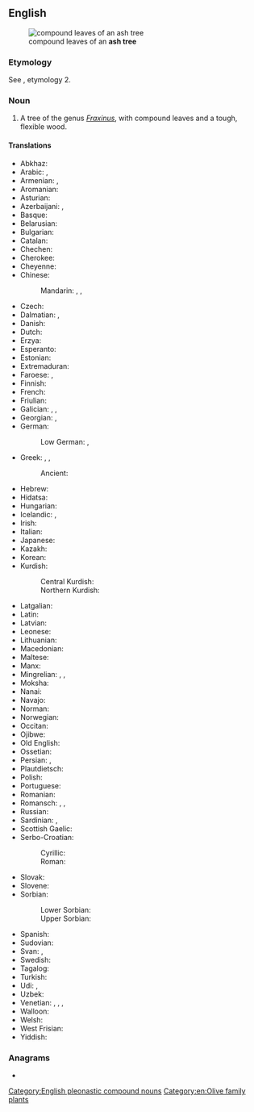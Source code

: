 ==English==
[[File:Fraxinus angustifolia subsp angustifolia.jpg|thumb|compound leaves of an '''ash tree''']]

===Etymology===
See {{m|en|ash}}, etymology 2.

===Noun===
{{en-noun}}
{{wikipedia}}

# A tree of the genus ''[[Fraxinus]]'', with compound leaves and a tough, flexible wood.

====Translations====
{{trans-top|''Fraxinus'' tree}}
* Abkhaz: {{t|ab|ажа|sc=Cyrl}}
* Arabic: {{t|ar|مُرَّان|m}}, {{t|ar|دَرْدَار|m}}
* Armenian: {{t+|hy|հացենի}}, {{t+|hy|հացի}}
* Aromanian: {{t|rup|frapsin}}
* Asturian: {{t|ast|freisnu|m}}
* Azerbaijani: {{t|az|göyrüş}}, {{t|az|vən}}
* Basque: {{t+|eu|lizar}}
* Belarusian: {{t|be|я́сень|m|sc=Cyrl}}
* Bulgarian: {{t+|bg|ясен}}
* Catalan: {{t|ca|freixe|m}}
* Chechen: {{t|ce|къахьашту}}
* Cherokee: {{t|chr|ᏙᏧ}}
* Cheyenne: {{t|chy|mótó'e}}
* Chinese:
*: Mandarin: {{t+|cmn|梣|tr=cén}}, {{t+check|cmn|桉樹|tr=ānshù|sc=Hani}}, {{t+check|cmn|桉树|tr=ān shù|sc=Hani}}
* Czech: {{t+|cs|jasan|m}}
* Dalmatian: {{t|dlm|uarno|m}}, {{t|dlm|guarn|m}}
* Danish: {{t+|da|ask|c}}
* Dutch: {{t+|nl|es|m}}
* Erzya: {{t|myv|сирть}}
* Esperanto: {{t+|eo|frakseno}}
* Estonian: {{t+|et|saar}}
* Extremaduran: {{t|ext|fresnu}}
* Faroese: {{t|fo|ask|f}}, {{t|fo|askur|m}}
* Finnish: {{t+|fi|saarni}}
* French: {{t+|fr|frêne|m}}
* Friulian: {{t|fur|frassin|m}}
* Galician: {{t+|gl|freixo|m}}, {{t|gl|pulleiro|m}}, {{t+|gl|cornabude|m}}
* Georgian: {{t|ka|იფანი}}, {{t|ka|კოპიტი}}
* German: {{t+|de|Esche|f}}
*: Low German: {{t|nds-de|esch}}, {{t|nds-de|isch}}
* Greek: {{t+|el|μελιά|f|sc=Grek}}, {{t+|el|φλαμουριά|f|sc=Grek}}, {{t+|el|φράξος|m|sc=Grek}}
*: Ancient: {{t|grc|μελία|f}}
* Hebrew: {{t+|he|מֵילָה|f|tr=melá|sc=Hebr}}
* Hidatsa: {{t|hid|mishba}}
* Hungarian: {{t+|hu|kőris}}
* Icelandic: {{t+|is|askur|m}}, {{t+|is|eski|n}}
* Irish: {{t|ga|fuinseog|f}}
* Italian: {{t+|it|frassino|m}}
* Japanese: {{t+|ja|梣|tr=[[トネリコ]], toneriko}}
* Kazakh: {{t|kk|шаған}}
* Korean: {{t+|ko|물푸레나무}}
* Kurdish:
*: Central Kurdish: {{t|ckb|بِناو}}
*: Northern Kurdish: {{t+|kmr|benav}}
{{trans-mid}}
* Latgalian: {{t|ltg|ūss|m}}
* Latin: {{t|la|fraxinus|f}}
* Latvian: {{t|lv|osis|m}}
* Leonese: {{t|roa-leo|freisnu}}
* Lithuanian: {{t+|lt|uosis|m}}
* Macedonian: {{t|mk|јасен|sc=Cyrl}}
* Maltese: {{t|mt|fraxxnu}}
* Manx: {{t|gv|unjin|m}}
* Mingrelian: {{t|xmf|ლანჯი}}, {{t|xmf|კოპიტი}}, {{t|xmf|იფონი}}
* Moksha: {{t|mdf|сирек}}
* Nanai: {{t|gld|сивагдан}}
* Navajo: {{t|nv|dahbaʼ}}
* Norman: {{t|nrf|frêne|m}}
* Norwegian: {{t+|no|ask|m}}
* Occitan: {{t+|oc|fraisse|m}}
* Ojibwe: {{q|white ash}} {{t|oj|aagimaak}}
* Old English: {{t|ang|æsċ|m}}
* Ossetian: {{t|os|кӕрз}}
* Persian: {{t+|fa|زبان گنجشک|tr=zabân-gonješk|sc=fa-Arab}}, {{t+|fa|ون|tr=van|sc=fa-Arab}}
* Plautdietsch: {{t|pdt|Asch|f}}
* Polish: {{t+|pl|jesion|m}}
* Portuguese: {{t+|pt|freixo|m}}
* Romanian: {{t+|ro|frasin|m}}
* Romansch: {{t|rm|fraissen}}, {{t|rm|fraischen}}, {{t|rm|fressen}}
* Russian: {{t+|ru|я́сень|m}}
* Sardinian: {{t|sc|frassu}}, {{t|sc|oga}}
* Scottish Gaelic: {{t|gd|uinnseann|m}}
* Serbo-Croatian:
*: Cyrillic: {{t|sh|јасен|m|sc=Cyrl}}
*: Roman: {{t+|sh|jasen|m}}
* Slovak: {{t+|sk|jaseň|m}}
* Slovene: {{t+|sl|jesen|m}}
* Sorbian:
*: Lower Sorbian: {{t|dsb|jaseń|m}}
*: Upper Sorbian: {{t|hsb|jaseń|f}}
* Spanish: {{t+|es|fresno|m}}
* Sudovian: {{t|xsv|vōsis|m}}
* Svan:  {{t|sva|იფ}}, {{t|sva|ლა̈ჯრა}}
* Swedish: {{t+|sv|ask}}
* Tagalog: {{t|tl|presno}}
* Turkish: {{t+|tr|dişbudak}}
* Udi: {{t|udi|зиддаход }}, {{t|udi|ҝоьруьджнаьход}}
* Uzbek: {{t+|uz|shumtol}}
* Venetian: {{t+|vec|fràsene|m}}, {{t|vec|fràsino|m}}, {{t|vec|fràsen|m}}, {{t|vec|fràsan|m}}
* Walloon: {{t+|wa|frinne|m}}
* Welsh: {{t|cy|onn|f}} {{qualifier|collective}}
* West Frisian: {{t|fy|esk|c}}
* Yiddish: {{t|yi|אַשבוים|m|sc=Hebr}}
{{trans-bottom}}

===Anagrams===
* {{anagrams|en|a=aeehrst|Heaters|Theresa|aethers|eraseth|hearest|heartes|heaters|reheats|seareth|sethera|æthers}}

[[Category:English pleonastic compound nouns]]
[[Category:en:Olive family plants]]